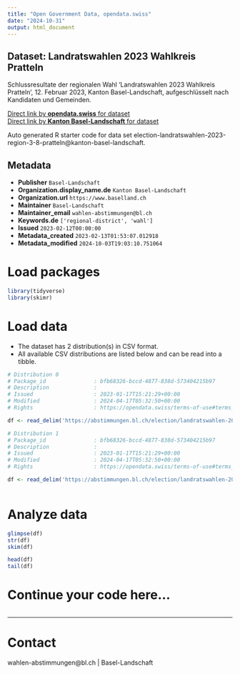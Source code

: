 ```yaml
---
title: "Open Government Data, opendata.swiss"
date: "2024-10-31"
output: html_document
---
```


## Dataset: Landratswahlen 2023 Wahlkreis Pratteln

Schlussresultate der regionalen Wahl 'Landratswahlen 2023 Wahlkreis Pratteln', 12. Februar 2023, Kanton Basel-Landschaft, aufgeschlüsselt nach Kandidaten und Gemeinden.

[Direct link by **opendata.swiss** for dataset](https://opendata.swiss/de/dataset/landratswahlen-2023-wahlkreis-pratteln)<br>
[Direct link by **Kanton Basel-Landschaft** for dataset](https://abstimmungen.bl.ch/election/landratswahlen-2023-region-3-8-pratteln/data)

Auto generated R starter code for data set election-landratswahlen-2023-region-3-8-pratteln@kanton-basel-landschaft.

## Metadata

- **Publisher** `Basel-Landschaft`
- **Organization.display_name.de** `Kanton Basel-Landschaft`
- **Organization.url** `https://www.baselland.ch`
- **Maintainer** `Basel-Landschaft`
- **Maintainer_email** `wahlen-abstimmungen@bl.ch`
- **Keywords.de** `['regional-district', 'wahl']`
- **Issued** `2023-02-12T00:00:00`
- **Metadata_created** `2023-02-13T01:53:07.012918`
- **Metadata_modified** `2024-10-03T19:03:10.751064`


# Load packages

```r

library(tidyverse)
library(skimr)

```

# Load data

-   The dataset has 2 distribution(s) in CSV format.
-   All available CSV distributions are listed below and can be read into a tibble.

```r

# Distribution 0
# Package_id               : bfb68326-bccd-4877-838d-573404215b97
# Description              : 
# Issued                   : 2023-01-17T15:21:29+00:00
# Modified                 : 2024-04-17T05:32:50+00:00
# Rights                   : https://opendata.swiss/terms-of-use#terms_by

df <- read_delim('https://abstimmungen.bl.ch/election/landratswahlen-2023-region-3-8-pratteln/data-csv')

# Distribution 1
# Package_id               : bfb68326-bccd-4877-838d-573404215b97
# Description              : 
# Issued                   : 2023-01-17T15:21:29+00:00
# Modified                 : 2024-04-17T05:32:50+00:00
# Rights                   : https://opendata.swiss/terms-of-use#terms_by

df <- read_delim('https://abstimmungen.bl.ch/election/landratswahlen-2023-region-3-8-pratteln/data-parties-csv')



```

# Analyze data

```r

glimpse(df)
str(df)
skim(df)

head(df)
tail(df)

```

# Continue your code here...

```r

```

------------------------------------------------------------------------

# Contact

wahlen-abstimmungen@bl.ch | Basel-Landschaft
